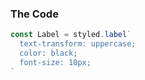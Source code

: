 
<Layout>

### The Code
```jsx
const Label = styled.label`
  text-transform: uppercase;
  color: black;
  font-size: 10px;
`
```

</Layout>